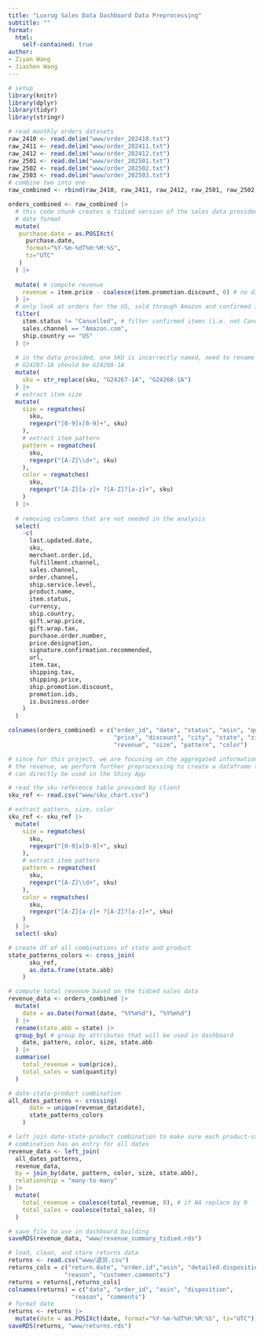 ```yaml
---
title: "Luxrug Sales Data Dashboard Data Preprocessing"
subtitle: ""
format: 
  html:
    self-contained: true
author:
- Ziyan Wang
- Jiashen Wang
---
```

```r
# setup
library(knitr)
library(dplyr)
library(tidyr)
library(stringr)
```

```r
# read monthly orders datasets
raw_2410 <- read.delim("www/order_202410.txt")
raw_2411 <- read.delim("www/order_202411.txt")
raw_2412 <- read.delim("www/order_202412.txt")
raw_2501 <- read.delim("www/order_202501.txt")
raw_2502 <- read.delim("www/order_202502.txt")
raw_2503 <- read.delim("www/order_202503.txt")
# combine two into one
raw_combined <- rbind(raw_2410, raw_2411, raw_2412, raw_2501, raw_2502, raw_2503)
```

```r
orders_combined <- raw_combined |>
  # this code chunk creates a tidied version of the sales data provided
  # date format
  mutate(
   purchase.date = as.POSIXct(
     purchase.date, 
     format="%Y-%m-%dT%H:%M:%S", 
     tz="UTC" 
   )
  ) |>
  
  mutate( # compute revenue
    revenue = item.price - coalesce(item.promotion.discount, 0) # no discount
  ) |>
  # only look at orders for the US, sold through Amazon and confirmed items
  filter(
    item.status != "Cancelled", # filter confirmed items (i.e. not Cancelled)
    sales.channel == "Amazon.com",
    ship.country == "US"
  ) |>
  
  # in the data provided, one SKU is incorrectly named, need to rename
  # G24267-1A should be G24268-1A 
  mutate(
    sku = str_replace(sku, "G24267-1A", "G24268-1A")
  ) |>
  # extract item size
  mutate(
    size = regmatches(
      sku, 
      regexpr("[0-9]x[0-9]+", sku)
    ),
    # extract item pattern
    pattern = regmatches(
      sku, 
      regexpr("[A-Z]\\d+", sku)
    ),
    color = regmatches(
      sku, 
      regexpr("[A-Z][a-z]+ ?[A-Z]?[a-z]+", sku)
    )
  ) |>
  
  # removing columns that are not needed in the analysis
  select(
    -c(
      last.updated.date,
      sku,
      merchant.order.id,
      fulfillment.channel, 
      sales.channel,
      order.channel, 
      ship.service.level,
      product.name,
      item.status,
      currency,
      ship.country,
      gift.wrap.price, 
      gift.wrap.tax, 
      purchase.order.number, 
      price.designation,
      signature.confirmation.recommended,
      url,
      item.tax,
      shipping.tax,
      shipping.price,
      ship.promotion.discount,
      promotion.ids,
      is.business.order
    )
  )

colnames(orders_combined) = c("order_id", "date", "status", "asin", "quantity", 
                              "price", "discount", "city", "state", "zip", 
                              "revenue", "size", "pattern", "color")
```

```r
# since for this project, we are focusing on the aggregated information about 
# the revenue, we perform further preprocessing to create a dataframe that 
# can directly be used in the Shiny App

# read the sku reference table provided by client
sku_ref <- read.csv("www/sku_chart.csv")

# extract pattern, size, color
sku_ref <- sku_ref |>
  mutate(
    size = regmatches(
      sku, 
      regexpr("[0-9]x[0-9]+", sku)
    ),
    # extract item pattern
    pattern = regmatches(
      sku, 
      regexpr("[A-Z]\\d+", sku)
    ),
    color = regmatches(
      sku, 
      regexpr("[A-Z][a-z]+ ?[A-Z]?[a-z]+", sku)
    )
  ) |>
  select(-sku)

# create df of all combinations of state and product
state_patterns_colors <- cross_join(
      sku_ref,
      as.data.frame(state.abb)
    )

# compute total revenue based on the tidied sales data
revenue_data <- orders_combined |>
  mutate(
    date = as.Date(format(date, "%Y%m%d"), "%Y%m%d")
  ) |>
  rename(state.abb = state) |>
  group_by( # group by attributes that will be used in dashboard
    date, pattern, color, size, state.abb 
  ) |>
  summarise(
    total_revenue = sum(price),
    total_sales = sum(quantity)
  ) 

# date-state-product combination
all_dates_patterns <- crossing(
      date = unique(revenue_data$date),
      state_patterns_colors
    )

# left join date-state-product combination to make sure each product-state
# combination has an entry for all dates
revenue_data <- left_join(
  all_dates_patterns, 
  revenue_data, 
  by = join_by(date, pattern, color, size, state.abb),
  relationship = "many-to-many"
) |>
  mutate(
    total_revenue = coalesce(total_revenue, 0), # if NA replace by 0
    total_sales = coalesce(total_sales, 0)
  )

# save file to use in dashboard building
saveRDS(revenue_data, "www/revenue_summary_tidied.rds")
```

```r
# load, clean, and store returns data
returns <- read.csv("www/退货.csv")
returns_cols = c("return.date", "order.id","asin", "detailed.disposition", 
                "reason", "customer.comments")
returns = returns[,returns_cols]
colnames(returns) = c("date", "order_id", "asin", "disposition", 
                  "reason", "comments")
# format date
returns <- returns |>
  mutate(date = as.POSIXct(date, format="%Y-%m-%dT%H:%M:%S", tz="UTC"))
saveRDS(returns, "www/returns.rds")
```

